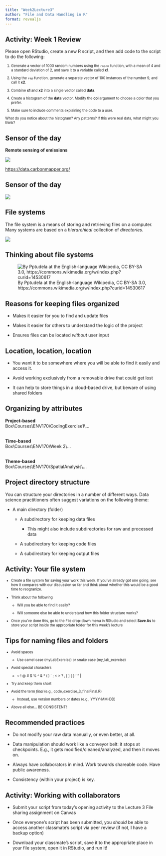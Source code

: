 ---
title: "Week2Lecture3"
author: "File and Data Handling in R"
format: revealjs
---

## Activity: Week 1 Review

Please open RStudio, create a new R script, and then add code to the script to do the following:

::: {style="font-size: 80%;"}
1.  Generate a vector of 1000 random numbers using the `rnorm` function, with a mean of 4 and a standard deviation of 2, and save it to a variable called **x1.**

2.  Using the `rep` function, generate a separate vector of 100 instances of the number 9, and call it **x2**.

3.  Combine **x1** and **x2** into a single vector called **data**.

4.  Create a histogram of the **data** vector. Modify the **col** argument to choose a color that you prefer.

5.  Make sure to include comments explaining the code to a user.

What do you notice about the histogram? Any patterns? If this were real data, what might you think?
:::

## Sensor of the day

**Remote sensing of emissions**

![](Week2Static/carbonMapper.jpg)

<https://data.carbonmapper.org/>

## Sensor of the day

![](Week2Static/landfill.jpg)

## File systems

The file system is a means of storing and retrieving files on a computer. Many systems are based on a *hierarchical* collection of *directories*.

![](Week2Static/fileTree.png){fig-align="center"}

## Thinking about file systems

![By Pptudela at the English-language Wikipedia, CC BY-SA 3.0, https://commons.wikimedia.org/w/index.php?curid=14530617](Week2Static/Wooden_file_cabinet.JPG)

## Reasons for keeping files organized

::: incremental
-   Makes it easier for you to find and update files

-   Makes it easier for others to understand the logic of the project

-   Ensures files can be located *without* user input
:::

## Location, location, location

-   You want it to be somewhere where you will be able to find it easily and access it.

-   Avoid working exclusively from a removable drive that could get lost

-   It can help to store things in a cloud-based drive, but beware of using shared folders

## Organizing by attributes

**Project-based**\
Box\\Courses\\ENV170\\CodingExercise1\\...

**\
Time-based**\
Box\\Courses\\ENV170\\Week 2\\...

**\
Theme-based**\
Box\\Courses\\ENV170\\SpatialAnalysis\\...\

## Project directory structure

You can structure your directories in a number of different ways. Data science practitioners often suggest variations on the following theme:

-   A main directory (folder)

    -   A subdirectory for keeping data files

        -   This might also include subdirectories for raw and processed data

    -   A subdirectory for keeping code files

    -   A subdirectory for keeping output files

## Activity: Your file system

::: {style="font-size: 80%;"}
-   Create a file system for saving your work this week. If you've already got one going, see how it compares with our discussion so far and think about whether this would be a good time to reogranize.

-   Think about the following

    -   Will you be able to find it easily?

    -   Will someone else be able to understand how this folder structure works?

-   Once you've done this, go to the File drop-down menu in RStudio and select **Save As** to store your script inside the appropriate folder for this week's lecture
:::

## Tips for naming files and folders

::: {style="font-size: 80%;"}
-   Avoid spaces

    -   Use camel case (myLabExercise) or snake case (my_lab_exercise)

-   Avoid special characters

    -   \~ ! \@ \# \$ % \^ & \* ( ) \` ; \< \> ? , \[ \] { } ' " \|

-   Try and keep them short

-   Avoid the term *final* (e.g., code_exercise_3_finalFinal.R)

    -   Instead, use version numbers or dates (e.g., YYYY-MM-DD)

-   Above all else... BE CONSISTENT!
:::

## Recommended practices

-   Do not modify your raw data manually, or even better, at all.

-   Data manipulation should work like a conveyor belt: it stops at checkpoints. E.g., it gets modified/cleaned/analyzed, and then it moves on.

-   Always have collaborators in mind. Work towards shareable code. Have public awareness.

-   Consistency (within your project) is key.

## Activity: Working with collaborators

-   Submit your script from today's opening activity to the Lecture 3 File sharing assignment on Canvas

-   Once everyone's script has been submitted, you *should* be able to access another classmate's script via peer review (if not, I have a backup option)

-   Download your classmate's script, save it to the appropriate place in your file system, open it in RStudio, and run it!
